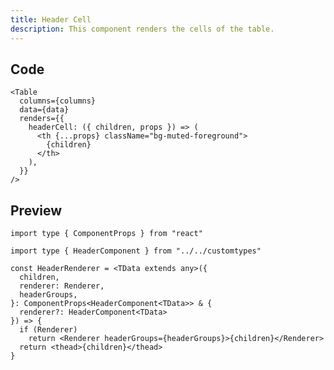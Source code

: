 ```yaml
---
title: Header Cell
description: This component renders the cells of the table.
---
```


## Code

```tsx
<Table
  columns={columns}
  data={data}
  renders={{
    headerCell: ({ children, props }) => (
      <th {...props} className="bg-muted-foreground">
        {children}
      </th>
    ),
  }}
/>
```

## Preview

```tsx
import type { ComponentProps } from "react"

import type { HeaderComponent } from "../../customtypes"

const HeaderRenderer = <TData extends any>({
  children,
  renderer: Renderer,
  headerGroups,
}: ComponentProps<HeaderComponent<TData>> & {
  renderer?: HeaderComponent<TData>
}) => {
  if (Renderer)
    return <Renderer headerGroups={headerGroups}>{children}</Renderer>
  return <thead>{children}</thead>
}
```
